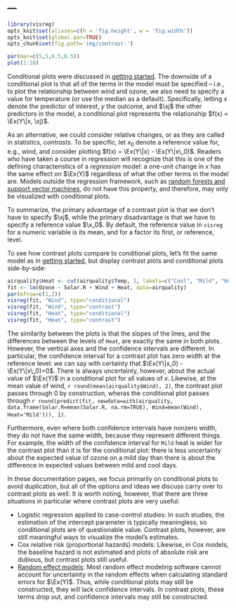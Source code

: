 ---
---

```r
library(visreg)
opts_knit$set(aliases=c(h = 'fig.height', w = 'fig.width'))
opts_knit$set(global.par=TRUE)
opts_chunk$set(fig.path='img/contrast-')
```
```r
par(mar=c(5,5,0.5,0.5))
plot(1:10)
```

Conditional plots were discussed in [getting started](basic.html).  The downside of a conditional plot is that all of the terms in the model must be specified -- i.e., to plot the relationship between wind and ozone, we also need to specify a value for temperature (or use the median as a default).  Specifically, letting $x$ denote the predictor of interest, $y$ the outcome, and $\xj$ the other predictors in the model, a conditional plot represents the relationship $f(x) = \Ex(Y\|x, \xj)$.

As an alternative, we could consider relative changes, or as they are called in statistics, *contrasts*.  To be specific, let $x_0$ denote a reference value for, e.g., wind, and consider plotting $f(x) = \Ex(Y\|x) - \Ex(Y\|x\_0)$.  Readers who have taken a course in regression will recognize that this is one of the defining characteristics of a *regression* model: a one-unit change in $x$ has the same effect on $\Ex(Y)$ regardless of what the other terms in the model are.  Models outside the regression framework, such as [random forests and support vector machines](blackbox.html), do not have this property, and therefore, may only be visualized with conditional plots.

To summarize, the primary advantage of a contrast plot is that we don't have to specify $\xj$, while the primary disadvantage is that we have to specify a reference value $\x_0$.  By default, the reference value in `visreg` for a numeric variable is its mean, and for a factor its first, or reference, level.

To see how contrast plots compare to conditional plots, let's fit the same model as in [getting started](basic.html), but display contrast plots and conditional plots side-by-side:

```r
airquality$Heat <- cut(airquality$Temp, 3, labels=c("Cool", "Mild", "Hot"))
fit <- lm(Ozone ~ Solar.R + Wind + Heat, data=airquality)
par(mfrow=c(1,2))
visreg(fit, "Wind", type="conditional")
visreg(fit, "Wind", type="contrast")
visreg(fit, "Heat", type="conditional")
visreg(fit, "Heat", type="contrast")
```

The similarity between the plots is that the slopes of the lines, and the differences between the levels of `Heat`, are exactly the same in both plots.  However, the vertical axes and the confidence intervals are different.  In particular, the confidence interval for a contrast plot has zero width at the reference level: we can say with certainty that $\Ex(Y\|x_0) - \Ex(Y\|x\_0)=0$.  There is always uncertainty, however, about the actual value of $\Ex(Y)$ in a conditional plot for all values of $x$.  Likewise, at the mean value of wind, `r round(mean(airquality$Wind), 2)`, the contrast plot passes through 0 by construction, wheras the conditional plot passes through `r round(predict(fit, newdata=with(airquality, data.frame(Solar.R=mean(Solar.R, na.rm=TRUE), Wind=mean(Wind), Heat='Mild'))), 1)`.

Furthermore, even where both confidence intervals have nonzero width, they do not have the same width, because they represent different things.  For example, the width of the confidence interval for `Mild` heat is wider for the contrast plot than it is for the conditional plot: there is less uncertainty about the expected value of ozone on a mild day than there is about the difference in expected values between mild and cool days.

In these documentation pages, we focus primarily on conditional plots to avoid duplication, but all of the options and ideas we discuss carry over to contrast plots as well.  It is worth noting, however, that there are three situations in particular where contrast plots are very useful:

* Logistic regression applied to case-control studies: In such studies, the estimation of the intercept parameter is typically meaningless, so conditional plots are of questionable value.  Contrast plots, however, are still meaningful ways to visualize the model's estimates.
* Cox relative risk (proportional hazards) models: Likewise, in Cox models, the baseline hazard is not estimated and plots of absolute risk are dubious, but contrast plots still useful.
* [Random effect models](mixed.html): Most random effect modeling software cannot account for uncertainty in the random effects when calculating standard errors for $\Ex(Y)$.  Thus, while conditional plots may still be constructed, they will lack confidence intervals.  In contrast plots, these terms drop out, and confidence intervals may still be constructed.
